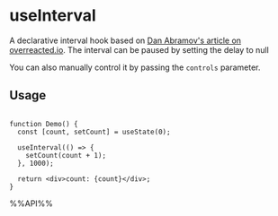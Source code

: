 # useInterval

A declarative interval hook based on [Dan Abramov's article on overreacted.io](https://overreacted.io/making-setinterval-declarative-with-react-hooks/). The interval can be paused by setting the delay to null

You can also manually control it by passing the `controls` parameter.

## Usage

```tsx live

function Demo() {
  const [count, setCount] = useState(0);

  useInterval(() => {
    setCount(count + 1);
  }, 1000);

  return <div>count: {count}</div>;
}

```

%%API%%
